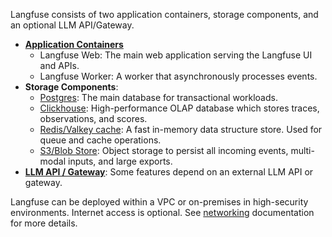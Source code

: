 Langfuse consists of two application containers, storage components, and an optional LLM API/Gateway.

- [**Application Containers**](/self-hosting/infrastructure/containers)
  - Langfuse Web: The main web application serving the Langfuse UI and APIs.
  - Langfuse Worker: A worker that asynchronously processes events.
- **Storage Components**:
  - [Postgres](/self-hosting/infrastructure/postgres): The main database for transactional workloads.
  - [Clickhouse](/self-hosting/infrastructure/clickhouse): High-performance OLAP database which stores traces, observations, and scores.
  - [Redis/Valkey cache](/self-hosting/infrastructure/cache): A fast in-memory data structure store. Used for queue and cache operations.
  - [S3/Blob Store](/self-hosting/infrastructure/blobstorage): Object storage to persist all incoming events, multi-modal inputs, and large exports.
- [**LLM API / Gateway**](/self-hosting/infrastructure/llm-api): Some features depend on an external LLM API or gateway.

Langfuse can be deployed within a VPC or on-premises in high-security environments.
Internet access is optional.
See [networking](/self-hosting/networking) documentation for more details.
